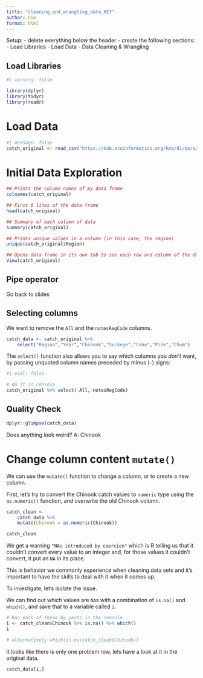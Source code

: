 ```yaml
---
title: "cleaning_and_wrangling_data_KEY"
author: CGG
format: html
---
```


Setup:
- delete everything below the header
- create the following sections:
    - Load Libraries
    - Load Data
    - Data Cleaning & Wrangling

## Load Libraries
        
```r
#| warning: false

library(dplyr)
library(tidyr)
library(readr)
```


# Load Data

```r
#| message: false
catch_original <- read_csv("https://knb.ecoinformatics.org/knb/d1/mn/v2/object/df35b.302.1")
```


# Initial Data Exploration

```r
## Prints the column names of my data frame
colnames(catch_original)
```

```r
## First 6 lines of the data frame
head(catch_original)
```

```r
## Summary of each column of data
summary(catch_original)
```

```r
## Prints unique values in a column (in this case, the region)
unique(catch_original$Region)
```

```r
## Opens data frame in its own tab to see each row and column of the data
View(catch_original)
```

## Pipe operator

Go back to slides

## Selecting columns
We want to remove the `All` and the `notesRegCode` columns.
```r
catch_data <- catch_original %>% 
    select("Region","Year","Chinook","Sockeye","Coho","Pink","Chum")
```

The `select()` function also allows you to say which columns you *don't* want, by passing unquoted column names preceded by minus (`-`) signs:

```r
#| eval: false

# do it in console
catch_original %>% select(-All,-notesRegCode)
```


## Quality Check

```r
dplyr::glimpse(catch_data)
```
Does anything look weird? A: Chinook <chr>

# Change column content `mutate()`

We can use the `mutate()` function to change a column, or to create a new column. 

First, let's try to convert the Chinook catch values to `numeric` type using the `as.numeric()` function, and overwrite the old Chinook column.

```r
catch_clean <- 
    catch_data %>% 
    mutate(Chinook = as.numeric(Chinook))

catch_clean
```

We get a warning ``"NAs introduced by coercion"`` which is R telling us that it couldn't convert every value to an integer and, for those values it couldn't convert, it put an `NA` in its place. 

This is behavior we commonly experience when cleaning data sets and it's important to have the skills to deal with it when it comes up.

To investigate, let's isolate the issue. 

We can find out which values are `NA`s with a combination of `is.na()` and `which()`, and save that to a variable called `i`.

```r
# Run each of these by parts in the console
i <- catch_clean$Chinook %>% is.na() %>% which()
i

# alternatively which(is.na(catch_clean$Chinook))
```

It looks like there is only one problem row, lets have a look at it in the original data.

```r
catch_data[i,]
```

